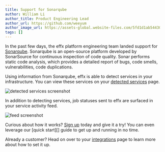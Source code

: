 ```yaml
---
title: Support for Sonarqube
author: William Li
author_title: Product Engineering Lead
author_url: https://github.com/weeyum
author_image_url: https://assets-global.website-files.com/5fd1d1ab54430e6b747263b2/5fd1d1ab54430ee03472641b_william%20headshot.png
tags: []
---
```



In the past few days, the effx platform engineering team landed support for [Sonarqube][].
Sonarqube is an open-source platform developed by SonarSource for continuous inspection of code quality.
Sonar performs static code analysis, which provides a detailed report of bugs, code smells, vulnerabilities, code duplications.

[Sonarqube]: https://sonarqube.com/

<!--truncate-->

Using information from Sonarqube, effx is able to detect services in your infrastructure.
You can view these services on your [detected services](https://app.effx.com/detected_services) page.

<p>
  <img alt="detected services screenshot"
      src={useBaseUrl('img/integrations/sonarqube-detected.png')}/>
</p>

In addition to detecting services, job statuses sent to effx are surfaced in your service activity feed.

<p>
  <img alt="feed screenshot"
      src={useBaseUrl('img/integrations/sonarqube-feed.png')}/>
</p>

Curious about how it works?
[Sign up][] today and give it a try!
You can even leverage our [quick start][] guide to get up and running in no time.

Already a customer?
Head on over to your [integrations][] page to learn more about how to set it up.

<p></p>

[Sign up]: https://app.effx.com/sign_up
[integrations]: https://app.effx.com/integrations
